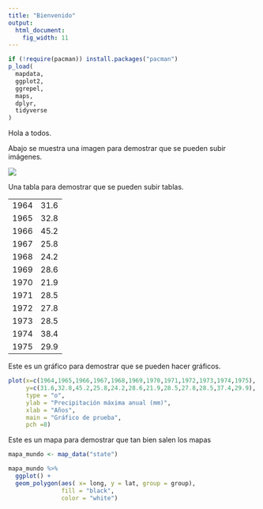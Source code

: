 ```yaml
---
title: "Bienvenido"
output: 
  html_document: 
    fig_width: 11
---
```


```r
if (!require(pacman)) install.packages("pacman")
p_load(
  mapdata,
  ggplot2,
  ggrepel,
  maps,
  dplyr,
  tidyverse
)
```

Hola a todos.

Abajo se muestra una imagen para demostrar que se pueden subir imágenes.

![](images/wallpaperflare.com_wallpaper.jpg)

Una tabla para demostrar que se pueden subir tablas.

|      |      |
|------|------|
| 1964 | 31.6 |
| 1965 | 32.8 |
| 1966 | 45.2 |
| 1967 | 25.8 |
| 1968 | 24.2 |
| 1969 | 28.6 |
| 1970 | 21.9 |
| 1971 | 28.5 |
| 1972 | 27.8 |
| 1973 | 28.5 |
| 1974 | 38.4 |
| 1975 | 29.9 |

Este es un gráfico para demostrar que se pueden hacer gráficos.

```r
plot(x=c(1964,1965,1966,1967,1968,1969,1970,1971,1972,1973,1974,1975), 
     y=c(31.6,32.8,45.2,25.8,24.2,28.6,21.9,28.5,27.8,28.5,37.4,29.9),
     type = "o", 
     ylab = "Precipitación máxima anual (mm)", 
     xlab = "Años", 
     main = "Gráfico de prueba",
     pch =8)
```

Este es un mapa para demostrar que tan bien salen los mapas

```r
mapa_mundo <- map_data("state")

mapa_mundo %>%
  ggplot() +
  geom_polygon(aes( x= long, y = lat, group = group),
               fill = "black",
               color = "white")
```
